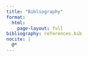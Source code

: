 ```yaml
---
title: "Bibliography"
format: 
  html:
    page-layout: full
bibliography: references.bib
nocite: |
  @*
---
```


::: {#refs}
:::

